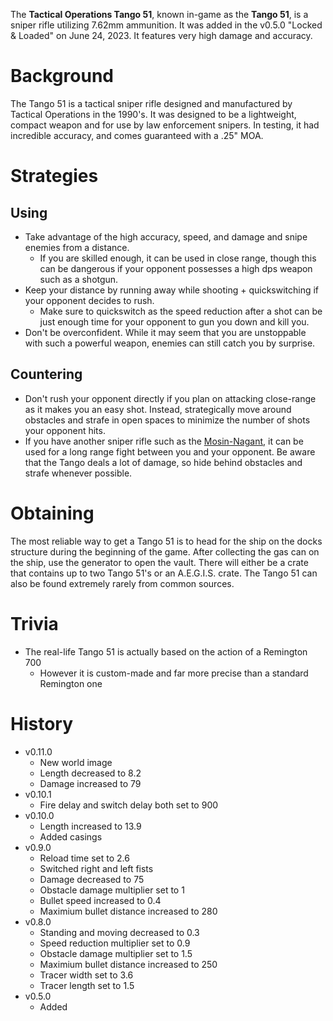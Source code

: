 The **Tactical Operations Tango 51**, known in-game as the **Tango 51**, is a sniper rifle utilizing 7.62mm ammunition. It was added in the v0.5.0 "Locked & Loaded" on June 24, 2023. It features very high damage and accuracy.

# Background
The Tango 51 is a tactical sniper rifle designed and manufactured by Tactical Operations in the 1990's. It was designed to be a lightweight, compact weapon and for use by law enforcement snipers. In testing, it had incredible accuracy, and comes guaranteed with a .25" MOA.

# Strategies
## Using
- Take advantage of the high accuracy, speed, and damage and snipe enemies from a distance. 
  - If you are skilled enough, it can be used in close range, though this can be dangerous if your opponent possesses a high dps weapon such as a shotgun.
- Keep your distance by running away while shooting + quickswitching if your opponent decides to rush. 
  - Make sure to quickswitch as the speed reduction after a shot can be just enough time for your opponent to gun you down and kill you.
- Don't be overconfident. While it may seem that you are unstoppable with such a powerful weapon, enemies can still catch you by surprise.

## Countering
- Don't rush your opponent directly if you plan on attacking close-range as it makes you an easy shot. Instead, strategically move around obstacles and strafe in open spaces to minimize the number of shots your opponent hits.
- If you have another sniper rifle such as the [Mosin-Nagant](/weapons/guns/mosin), it can be used for a long range fight between you and your opponent. Be aware that the Tango deals a lot of damage, so hide behind obstacles and strafe whenever possible.

# Obtaining
The most reliable way to get a Tango 51 is to head for the ship on the docks structure during the beginning of the game. After collecting the gas can on the ship, use the generator to open the vault. There will either be a crate that contains up to two Tango 51's or an A.E.G.I.S. crate. The Tango 51 can also be found extremely rarely from common sources.

# Trivia
- The real-life Tango 51 is actually based on the action of a Remington 700
  - However it is custom-made and far more precise than a standard Remington one

# History
- v0.11.0
  - New world image
  - Length decreased to 8.2
  - Damage increased to 79
- v0.10.1
  - Fire delay and switch delay both set to 900
- v0.10.0
  - Length increased to 13.9
  - Added casings
- v0.9.0
  - Reload time set to 2.6
  - Switched right and left fists
  - Damage decreased to 75
  - Obstacle damage multiplier set to 1
  - Bullet speed increased to 0.4
  - Maximium bullet distance increased to 280
- v0.8.0
  - Standing and moving decreased to 0.3
  - Speed reduction multiplier set to 0.9
  - Obstacle damage multiplier set to 1.5
  - Maximium bullet distance increased to 250
  - Tracer width set to 3.6
  - Tracer length set to 1.5
- v0.5.0
  - Added
